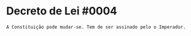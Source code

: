 # Decreto de Lei #0004 # 

``` A Constituição pode mudar-se. Tem de ser assinado pelo o Imperador. ```
